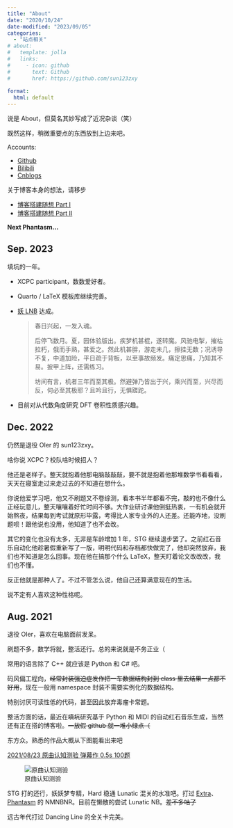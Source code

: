```yaml
---
title: "About"
date: "2020/10/24"
date-modified: "2023/09/05"
categories:
  - "站点相关"
# about:
#   template: jolla
#   links:
#     - icon: github
#       text: Github
#       href: https://github.com/sun123zxy
  
format:
  html: default
---
```


说是 About，但莫名其妙写成了近况杂谈（笑）

既然这样，稍微重要点的东西放到上边来吧。

Accounts:

- [Github](https://github.com/sun123zxy)
- [Bilibili](https://space.bilibili.com/70234413)
- [Cnblogs](https://www.cnblogs.com/sun123zxy/)

关于博客本身的想法，请移步

- [博客搭建随想 Part I](/posts/20210817-aboutblog/)
- [博客搭建随想 Part II](/posts/20221226-quarto-fantasia/)

**Next Phantasm...**

## Sep. 2023

填坑的一年。

- XCPC participant，数数爱好者。

- Quarto / LaTeX 模板库继续完善。

- [妖 LNB](https://www.bilibili.com/video/BV1fs4y1U7Nt/) 达成。

  > 春日兴起，一发入魂。
  > 
  > 后停飞数月。夏，园体验版出。疾梦机甚棍，遂转魔。风驰电掣，摧枯拉朽，俄而手熟，甚爱之。然此机甚胖，游走未几，擦挂无数；况诱导不复，中道加险，平日疏于背板，以至事故频发。痛定思痛，乃知其不易。披甲上阵，还需练习。
  > 
  > 坊间有言，机者三年而至其极。然避弹乃皆出于兴，乘兴而至，兴尽而反，何必至其极耶？且吟且行，无惧蹉跎。

- 目前对从代数角度研究 DFT 卷积性质感兴趣。

## Dec. 2022

仍然是退役 OIer 的 sun123zxy。

啥你说 XCPC？校队啥时候招人？

他还是老样子。整天就抱着他那电脑敲敲敲，要不就是抱着他那堆数学书看看看，天天在寝室走过来走过去的不知道在想什么。

你说他爱学习吧，他又不刷题又不卷综测，看本书半年都看不完，敲的也不像什么正经玩意儿，整天嚷嚷着好忙时间不够。大作业研讨课他倒挺热衷，一有机会就开始熬夜，结果每到考试就原形毕露，考得比人家专业外的人还差。还能咋地，没刷题呗！跟他说也没用，他知道了也不会改。

其它的变化也没有太多，无非是车龄增加 1 年，STG 继续退步罢了。之前红石音乐自动化他趁暑假重新写了一版，明明代码和存档都快做完了，他却突然放弃，我们也不知道是怎么回事。现在他在搞那个什么 LaTeX，整天盯着论文改改改，我们也不懂。

反正他就是那种人了。不过不管怎么说，他自己还算满意现在的生活。

说不定有人喜欢这种性格呢。

## Aug. 2021

退役 OIer，喜欢在电脑面前发呆。

刷题不多，数学将就，整活还行。总的来说就是不务正业（

常用的语言除了 C++ 就应该是 Python 和 C# 吧。

码风偏工程向，~~经常封装强迫症发作把一车数据结构封到 class 里去结果一点都不好用~~，现在一般用 namespace 封装不需要实例化的数据结构。

特别讨厌可读性低的代码，甚至因此放弃毒瘤卡常题。

整活方面的话，最近在~~填坑~~研究基于 Python 和 MIDI 的自动红石音乐生成，当然还有正在搭的博客啦。~~一放假 github 就一堆小绿点（~~

东方众。熟悉的作品大概从下图能看出来吧

[2021/08/23 原曲认知测验 弹幕作 0.5s 100题](https://cd.thwiki.cc/quiz?95e9020143d5b2eed57029875fe0e90d)

![原曲认知测验](music_test.jpg)

STG 打的还行，妖妖梦专精，Hard 稳通 Lunatic 混关的水准吧。打过 [Extra](https://www.bilibili.com/video/BV1MA411h7Q1)、[Phantasm](https://www.bilibili.com/video/BV1ZZ4y1x7Bx) 的 NMNBNR。目前在懒散的尝试 Lunatic NB。~~差不多咕了~~

远古年代打过 Dancing Line 的全关卡完美。